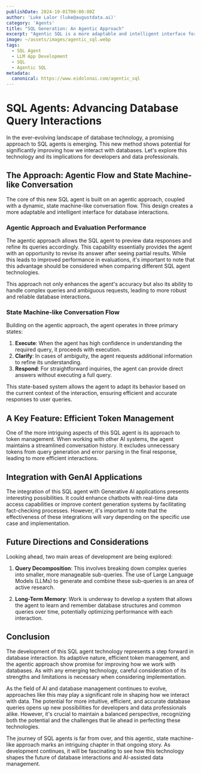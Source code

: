```yaml
---
publishDate: 2024-10-01T00:00:00Z
author: 'Luke Lalor (luke@augustdata.ai)'
category: 'Agents'
title: "SQL Generation: An Agentic Approach"
excerpt: "Agentic SQL is a more adaptable and intelligent interface for database interactions."
image: ~/assets/images/agentic_sql.webp
tags:
  - SQL Agent
  - LLM App Development
  - SQL
  - Agentic SQL
metadata:
  canonical: https://www.eidolonai.com/agentic_sql
---
```

# SQL Agents: Advancing Database Query Interactions

In the ever-evolving landscape of database technology, a promising approach to SQL agents is emerging. This new method shows potential for significantly improving how we interact with databases. Let's explore this technology and its implications for developers and data professionals.

## The Approach: Agentic Flow and State Machine-like Conversation

The core of this new SQL agent is built on an agentic approach, coupled with a dynamic, state machine-like conversation flow. This design creates a more adaptable and intelligent interface for database interactions.

### Agentic Approach and Evaluation Performance

The agentic approach allows the SQL agent to preview data responses and refine its queries accordingly. This capability essentially provides the agent with an opportunity to revise its answer after seeing partial results. While this leads to improved performance in evaluations, it's important to note that this advantage should be considered when comparing different SQL agent technologies.

This approach not only enhances the agent's accuracy but also its ability to handle complex queries and ambiguous requests, leading to more robust and reliable database interactions.

### State Machine-like Conversation Flow

Building on the agentic approach, the agent operates in three primary states:

1. **Execute**: When the agent has high confidence in understanding the required query, it proceeds with execution.
2. **Clarify**: In cases of ambiguity, the agent requests additional information to refine its understanding.
3. **Respond**: For straightforward inquiries, the agent can provide direct answers without executing a full query.

This state-based system allows the agent to adapt its behavior based on the current context of the interaction, ensuring efficient and accurate responses to user queries.

## A Key Feature: Efficient Token Management

One of the more intriguing aspects of this SQL agent is its approach to token management. When working with other AI systems, the agent maintains a streamlined conversation history. It excludes unnecessary tokens from query generation and error parsing in the final response, leading to more efficient interactions.

## Integration with GenAI Applications

The integration of this SQL agent with Generative AI applications presents interesting possibilities. It could enhance chatbots with real-time data access capabilities or improve content generation systems by facilitating fact-checking processes. However, it's important to note that the effectiveness of these integrations will vary depending on the specific use case and implementation.

## Future Directions and Considerations

Looking ahead, two main areas of development are being explored:

1. **Query Decomposition**: This involves breaking down complex queries into smaller, more manageable sub-queries. The use of Large Language Models (LLMs) to generate and combine these sub-queries is an area of active research.

2. **Long-Term Memory**: Work is underway to develop a system that allows the agent to learn and remember database structures and common queries over time, potentially optimizing performance with each interaction.

## Conclusion

The development of this SQL agent technology represents a step forward in database interaction. Its adaptive nature, efficient token management, and the agentic approach show promise for improving how we work with databases. As with any emerging technology, careful consideration of its strengths and limitations is necessary when considering implementation.

As the field of AI and database management continues to evolve, approaches like this may play a significant role in shaping how we interact with data. The potential for more intuitive, efficient, and accurate database queries opens up new possibilities for developers and data professionals alike. However, it's crucial to maintain a balanced perspective, recognizing both the potential and the challenges that lie ahead in perfecting these technologies.

The journey of SQL agents is far from over, and this agentic, state machine-like approach marks an intriguing chapter in that ongoing story. As development continues, it will be fascinating to see how this technology shapes the future of database interactions and AI-assisted data management.
